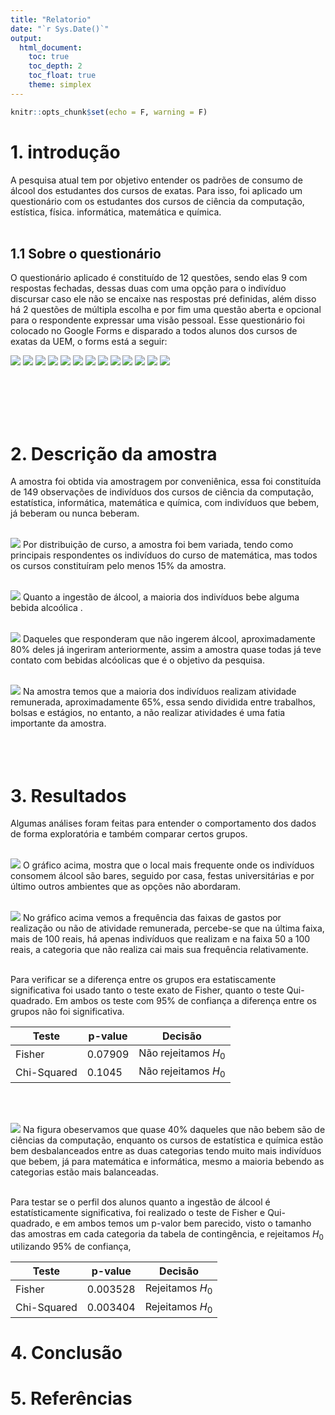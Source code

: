 ```yaml
---
title: "Relatorio"
date: "`r Sys.Date()`"
output:
  html_document:
    toc: true
    toc_depth: 2
    toc_float: true
    theme: simplex
---
```


```r
knitr::opts_chunk$set(echo = F, warning = F)
```

# 1. introdução

A pesquisa atual tem por objetivo entender os padrões de consumo de álcool dos estudantes dos cursos de exatas. Para isso, foi aplicado um questionário com os estudantes dos cursos de ciência da computação, estística, física. informática, matemática e química. <br><br>

## 1.1 Sobre o questionário

O questionário aplicado é constituído de 12 questões, sendo elas 9 com respostas fechadas, dessas duas com uma opção para o indivíduo discursar caso ele não se encaixe nas respostas pré definidas, além disso há 2 questões de múltipla escolha e por fim uma questão aberta e opcional para o respondente expressar uma visão pessoal. Esse questionário foi colocado no Google Forms e disparado a todos alunos dos cursos de exatas da UEM, o forms está a seguir:

![](img/questionario/1.png)
![](img/questionario/2.png)
![](img/questionario/3.png)
![](img/questionario/4.png)
![](img/questionario/5.png)
![](img/questionario/6.png)
![](img/questionario/7.png)
![](img/questionario/8.png)
![](img/questionario/9.png)
![](img/questionario/10.png)
![](img/questionario/11.png)
![](img/questionario/12.png)
![](img/questionario/13.png)

<br><br><br><br>



# 2. Descrição da amostra

A amostra foi obtida via amostragem por conveniênica, essa foi constituída de 149 observações de indivíduos dos cursos de ciência da computação, estatística, informática, matemática e química, com indivíduos que bebem, já beberam ou nunca beberam.
<br><br>

![](img/uni/curso.jpg)
Por distribuição de curso, a amostra foi bem variada, tendo como principais respondentes os indivíduos do curso de matemática, mas todos os cursos constituíram pelo menos 15% da amostra. <br><br>


![](img/uni/ingestao.jpg)
Quanto a ingestão de álcool, a maioria dos indivíduos bebe alguma bebida alcoólica .<br><br>

![](img/uni/ingestao_previa.jpg)
Daqueles que responderam que não ingerem álcool, aproximadamente 80% deles já ingeriram anteriormente, assim a amostra quase todas já teve contato com bebidas alcóolicas que é o objetivo da pesquisa.<br><br>

![](img/uni/remuneracao.jpg)
Na amostra temos que a maioria dos indivíduos realizam atividade remunerada, aproximadamente 65%, essa sendo dividida entre trabalhos, bolsas e estágios, no entanto, a não realizar atividades é uma fatia importante da amostra.<br><br><br><br>

# 3. Resultados

Algumas análises foram feitas para entender o comportamento dos dados de forma exploratória e também comparar certos grupos.
<br><br>

![](img/uni/ambientes.jpg)
O gráfico acima, mostra que o local mais frequente onde os indivíduos consomem álcool são bares, seguido por casa, festas universitárias e por último outros ambientes que as opções não abordaram.<br><br>





![](img/bi/remuneracaoXgasto.jpg)
No gráfico acima vemos a frequência das faixas de gastos por realização ou não de atividade remunerada, percebe-se que na última faixa, mais de 100 reais, há apenas indivíduos que realizam e na faixa 50 a 100 reais, a categoria que não realiza cai mais sua frequência relativamente. <br><br>

Para verificar se a diferença entre os grupos era estatiscamente significativa foi usado tanto o teste exato de Fisher, quanto o teste Qui-quadrado. Em ambos os teste com 95% de confiança a diferença entre os grupos não foi significativa.


| Teste       | p-value | Decisão              |
|-------------|---------|----------------------|
| Fisher      | 0.07909 | Não rejeitamos $H_0$ |
| Chi-Squared | 0.1045  | Não rejeitamos $H_0$ |

<br><br>

![](img/bi/ingestaoXcurso.jpg)
Na figura obeservamos que quase 40% daqueles que não bebem são de ciências da computação, enquanto os cursos de estatística e química estão bem desbalanceados entre as duas categorias tendo muito mais indivíduos que bebem, já para matemática e informática, mesmo a maioria bebendo as categorias estão mais balanceadas. <br><br>

Para testar se o perfil dos alunos quanto a ingestão de álcool é estatísticamente significativa, foi realizado o teste de Fisher e Qui-quadrado, e em ambos temos um p-valor bem parecido, visto o tamanho das amostras em cada categoria da tabela de contingência, e rejeitamos $H_0$ utilizando 95% de confiança,

| Teste       | p-value  | Decisão          |
|-------------|----------|------------------|
| Fisher      | 0.003528 | Rejeitamos $H_0$ |
| Chi-Squared | 0.003404 | Rejeitamos $H_0$ |

# 4. Conclusão

# 5. Referências
